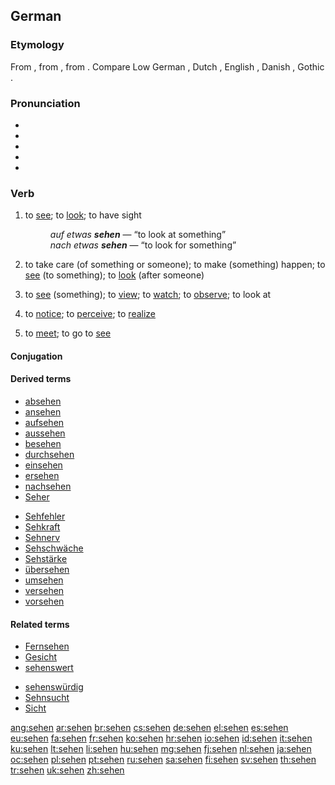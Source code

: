 {{also|Sehen}}
==German==

===Etymology===
From {{etyl|goh|de}} {{term|sehan|lang=goh}}, from {{etyl|gem-pro|de}} {{recons|sehwaną|lang=gem-pro}}, from {{etyl|ine-pro|de}} {{recons|sekʷ-||to see|lang=ine-pro}}. Compare Low German {{term|sehn|lang=nds}}, Dutch {{term|zien|lang=nl}}, English {{term|see|lang=en}}, Danish {{term|se|lang=da}}, Gothic {{term|𐍃𐌰𐌹𐍈𐌰𐌽|tr=saihwan|lang=got}}.

===Pronunciation===
* {{IPA|[ˈzeːən]|lang=de}}
* {{audio|De-sehen.ogg|audio (Germany)}}
* {{audio|De-at-sehen.ogg|audio (Austria)}}
* {{homophones|Seen}}
* {{rhymes|eːən|lang=de}}

===Verb===
{{de-verb-strong|class=5|sieht|sah|gesehen}}

# {{intransitive}} to [[see]]; to [[look]]; to have sight
#: ''auf etwas '''sehen''''' — “to look at something”
#: ''nach etwas '''sehen''''' — “to look for something”
# {{intransitive|with “[[nach]] ...”|lang=de}} to take care (of something or someone); to make (something) happen; to [[see]] (to something); to [[look]] (after someone)
# {{transitive}} to [[see]] (something); to [[view]]; to [[watch]]; to [[observe]]; to look at
# {{transitive}} to [[notice]]; to [[perceive]]; to [[realize]]
# {{reflexive|_|with a plural subject|or|transitive}} to [[meet]]; to go to [[see]]

====Conjugation====
{{de-conj-strong|seh|sah|gesehen|h||sieh|säh|a}}

====Derived terms====
{{rel-top|Derived terms}}
* [[absehen]]
* [[ansehen]]
* [[aufsehen]]
* [[aussehen]]
* [[besehen]]
* [[durchsehen]]
* [[einsehen]]
* [[ersehen]]
* [[nachsehen]]
* [[Seher]]
{{rel-mid}}
* [[Sehfehler]]
* [[Sehkraft]]
* [[Sehnerv]]
* [[Sehschwäche]]
* [[Sehstärke]]
* [[übersehen]]
* [[umsehen]]
* [[versehen]]
* [[vorsehen]]
{{rel-bottom}}

====Related terms====
{{rel-top}}
* [[Fernsehen]]
* [[Gesicht]]
* [[sehenswert]]
{{rel-mid}}
* [[sehenswürdig]]
* [[Sehnsucht]]
* [[Sicht]]
{{rel-bottom}}

[[ang:sehen]]
[[ar:sehen]]
[[br:sehen]]
[[cs:sehen]]
[[de:sehen]]
[[el:sehen]]
[[es:sehen]]
[[eu:sehen]]
[[fa:sehen]]
[[fr:sehen]]
[[ko:sehen]]
[[hr:sehen]]
[[io:sehen]]
[[id:sehen]]
[[it:sehen]]
[[ku:sehen]]
[[lt:sehen]]
[[li:sehen]]
[[hu:sehen]]
[[mg:sehen]]
[[fj:sehen]]
[[nl:sehen]]
[[ja:sehen]]
[[oc:sehen]]
[[pl:sehen]]
[[pt:sehen]]
[[ru:sehen]]
[[sa:sehen]]
[[fi:sehen]]
[[sv:sehen]]
[[th:sehen]]
[[tr:sehen]]
[[uk:sehen]]
[[zh:sehen]]